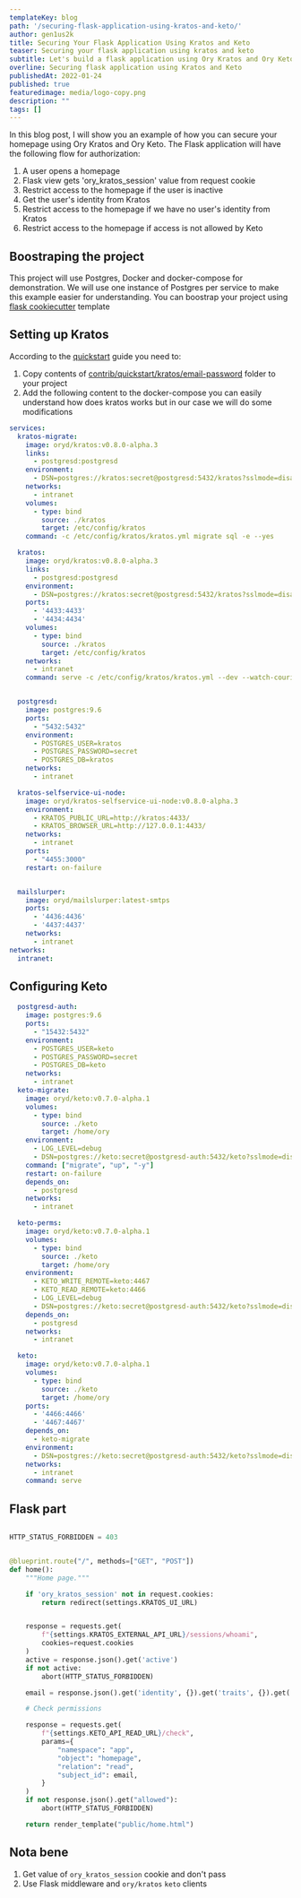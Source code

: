 ```yaml
---
templateKey: blog
path: '/securing-flask-application-using-kratos-and-keto/'
author: gen1us2k
title: Securing Your Flask Application Using Kratos and Keto
teaser: Securing your flask application using kratos and keto
subtitle: Let's build a flask application using Ory Kratos and Ory Keto
overline: Securing flask application using Kratos and Keto
publishedAt: 2022-01-24
published: true
featuredimage: media/logo-copy.png
description: ""
tags: []
---
```

In this blog post, I will show you an example of how you can secure your homepage using Ory Kratos and Ory Keto. The Flask application will have the following flow for authorization:

1. A user opens a homepage
2. Flask view gets 'ory_kratos_session' value from request cookie
3. Restrict access to the homepage if the user is inactive
4. Get the user's identity from Kratos
5. Restrict access to the homepage if we have no user's identity from Kratos
6. Restrict access to the homepage if access is not allowed by Keto

## Boostraping the project

This project will use Postgres, Docker and docker-compose for demonstration. We will use one instance of Postgres per service to make this example easier for understanding.
You can boostrap your project using [flask cookiecutter](https://github.com/cookiecutter-flask/cookiecutter-flask) template

## Setting up Kratos

According to the [quickstart](https://www.ory.sh/kratos/docs/quickstart) guide you need to:

1. Copy contents of [contrib/quickstart/kratos/email-password](https://github.com/ory/kratos/tree/master/contrib/quickstart/kratos/email-password) folder to your project
2. Add the following content to the docker-compose
 you can easily understand how does kratos works but in our case we will do some modifications

```yaml
services:
  kratos-migrate:
    image: oryd/kratos:v0.8.0-alpha.3
    links:
      - postgresd:postgresd
    environment:
      - DSN=postgres://kratos:secret@postgresd:5432/kratos?sslmode=disable&max_conns=20&max_idle_conns=4
    networks:
      - intranet
    volumes:
      - type: bind
        source: ./kratos
        target: /etc/config/kratos
    command: -c /etc/config/kratos/kratos.yml migrate sql -e --yes

  kratos:
    image: oryd/kratos:v0.8.0-alpha.3
    links:
      - postgresd:postgresd
    environment:
      - DSN=postgres://kratos:secret@postgresd:5432/kratos?sslmode=disable&max_conns=20&max_idle_conns=4
    ports:
      - '4433:4433'
      - '4434:4434'
    volumes:
      - type: bind
        source: ./kratos
        target: /etc/config/kratos
    networks:
      - intranet
    command: serve -c /etc/config/kratos/kratos.yml --dev --watch-courier


  postgresd:
    image: postgres:9.6
    ports:
      - "5432:5432"
    environment:
      - POSTGRES_USER=kratos
      - POSTGRES_PASSWORD=secret
      - POSTGRES_DB=kratos
    networks:
      - intranet

  kratos-selfservice-ui-node:
    image: oryd/kratos-selfservice-ui-node:v0.8.0-alpha.3
    environment:
      - KRATOS_PUBLIC_URL=http://kratos:4433/
      - KRATOS_BROWSER_URL=http://127.0.0.1:4433/
    networks:
      - intranet
    ports:
      - "4455:3000"
    restart: on-failure


  mailslurper:
    image: oryd/mailslurper:latest-smtps
    ports:
      - '4436:4436'
      - '4437:4437'
    networks:
      - intranet
networks:
  intranet:
```

## Configuring Keto

```yaml
  postgresd-auth:
    image: postgres:9.6
    ports:
      - "15432:5432"
    environment:
      - POSTGRES_USER=keto
      - POSTGRES_PASSWORD=secret
      - POSTGRES_DB=keto
    networks:
      - intranet
  keto-migrate:
    image: oryd/keto:v0.7.0-alpha.1
    volumes:
      - type: bind
        source: ./keto
        target: /home/ory
    environment:
      - LOG_LEVEL=debug
      - DSN=postgres://keto:secret@postgresd-auth:5432/keto?sslmode=disable&max_conns=20&max_idle_conns=4
    command: ["migrate", "up", "-y"]
    restart: on-failure
    depends_on:
      - postgresd
    networks:
      - intranet

  keto-perms:
    image: oryd/keto:v0.7.0-alpha.1
    volumes:
      - type: bind
        source: ./keto
        target: /home/ory
    environment:
      - KETO_WRITE_REMOTE=keto:4467
      - KETO_READ_REMOTE=keto:4466
      - LOG_LEVEL=debug
      - DSN=postgres://keto:secret@postgresd-auth:5432/keto?sslmode=disable&max_conns=20&max_idle_conns=4
    depends_on:
      - postgresd
    networks:
      - intranet

  keto:
    image: oryd/keto:v0.7.0-alpha.1
    volumes:
      - type: bind
        source: ./keto
        target: /home/ory
    ports:
      - '4466:4466'
      - '4467:4467'
    depends_on:
      - keto-migrate
    environment:
      - DSN=postgres://keto:secret@postgresd-auth:5432/keto?sslmode=disable&max_conns=20&max_idle_conns=4
    networks:
      - intranet
    command: serve
```

## Flask part

```python

HTTP_STATUS_FORBIDDEN = 403


@blueprint.route("/", methods=["GET", "POST"])
def home():
    """Home page."""

    if 'ory_kratos_session' not in request.cookies:
        return redirect(settings.KRATOS_UI_URL)


    response = requests.get(
        f"{settings.KRATOS_EXTERNAL_API_URL}/sessions/whoami",
        cookies=request.cookies
    )
    active = response.json().get('active')
    if not active:
        abort(HTTP_STATUS_FORBIDDEN)

    email = response.json().get('identity', {}).get('traits', {}).get('email').replace('@', '')

    # Check permissions

    response = requests.get(
        f"{settings.KETO_API_READ_URL}/check",
        params={
            "namespace": "app",
            "object": "homepage",
            "relation": "read",
            "subject_id": email,
        }
    )
    if not response.json().get("allowed"):
        abort(HTTP_STATUS_FORBIDDEN)

    return render_template("public/home.html")
```

## Nota bene

1. Get value of `ory_kratos_session` cookie and don't pass
2. Use Flask middleware and `ory/kratos` `keto` clients
